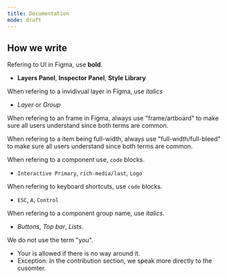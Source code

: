 ```yaml
---
title: Documentation
mode: draft
---
```


## How we write

Refering to UI in Figma, use **bold**. 
  * **Layers Panel**, **Inspector Panel**, **Style Library**
  
When refering to a invidivual layer in Figma, use *italics*
  * *Layer* or *Group*

When refering to an frame in Figma, always use "frame/artboard" to make sure all users understand since both terms are common. 

When refering to a item being full-width, always use "full-width/full-bleed" to make sure all users understand since both terms are common. 

When refering to a component use, `code` blocks.
  * `Interactive Primary`, `rich-media/last`, `Logo`

When refering to keyboard shortcuts, use `code` blocks.
  * `ESC`, `A`, `Control`

When refering to a component group name, use *italics*.
  * *Buttons*, *Top bar*, *Lists*.

We do not use the term "you". 
  * Your is allowed if there is no way around it. 
  * Exception: In the contribution section, we speak more directly to the cusomter. 
